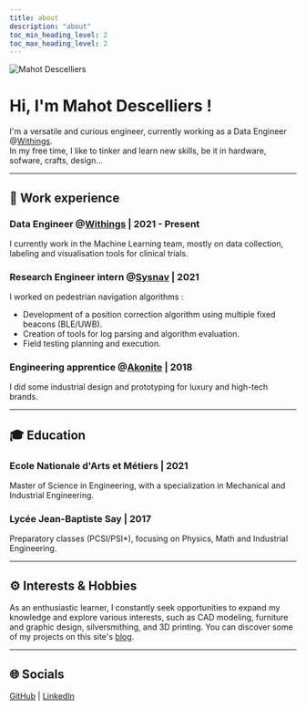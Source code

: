 ```yaml
---
title: about
description: "about"
toc_min_heading_level: 2
toc_max_heading_level: 2
---
```


<div style={{ display: "flex", flexDirection: "row", alignItems: "center" }}>
  <img
    src="https://github.com/mahotd.png"
    alt="Mahot Descelliers"
    style={{
      width: "85px",
      margin: "0 16px 16px 0",
      borderRadius: "50%",
      backgroundImage: "linear-gradient(335deg, #c067db, #0cabf5)",
      padding: "1px",
    }}
  />
  <div>
    <h1>Hi, I'm Mahot Descelliers !</h1>
  </div>
</div>

I'm a versatile and curious engineer, currently working as a Data Engineer @[Withings](https://withings.com).<br/>
In my free time, I like to tinker and learn new skills, be it in hardware, sofware, crafts, design...

---

## 🎒 **Work experience**

### Data Engineer @[Withings](https://withings.com) | 2021 - Present

I currently work in the Machine Learning team, mostly on data collection, labeling and visualisation tools for clinical trials.

### Research Engineer intern @[Sysnav](https://www.sysnav.fr/) | 2021

I worked on pedestrian navigation algorithms :

- Development of a position correction algorithm using multiple fixed beacons (BLE/UWB).
- Creation of tools for log parsing and algorithm evaluation.
- Field testing planning and execution.

### Engineering apprentice @[Akonite](https://www.akonite.com/) | 2018

I did some industrial design and prototyping for luxury and high-tech brands.

---

## 🎓 **Education**

### Ecole Nationale d'Arts et Métiers | 2021

Master of Science in Engineering, with a specialization in Mechanical and Industrial Engineering.

### Lycée Jean-Baptiste Say | 2017

Preparatory classes (PCSI/PSI\*), focusing on Physics, Math and Industrial Engineering.

---

## ⚙️ **Interests & Hobbies**

As an enthusiastic learner, I constantly seek opportunities to expand my knowledge and
explore various interests, such as CAD modeling, furniture and graphic design,
silversmithing, and 3D printing. You can discover some of my projects on this site's [blog](/).

---

## 🌐 **Socials**

[GitHub](https://github.com/mahotd) | [LinkedIn](https://www.linkedin.com/in/mahot-descelliers/)

